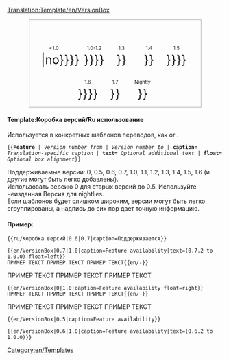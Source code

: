 <noinclude>[[Translation:Template/en/VersionBox]]</noinclude><noinclude></noinclude>
<includeonly>
<div style="width: 400px; border: 1px solid darkgray; cellpadding: 0px; text-align: center; margin-right:auto; margin-left:auto; float: {{{float}}};">
<span style="font-size:80%; line-height: 0.8;">'''{{{caption}}}''' <span style="color:green">{{{text|}}}</span></span><br/>
<div style="display:inline-block;">
<span style="float: left; font-size:80%; width:60px; text-align: center">&lt;1.0</span><br/>
<span style="font-size:200%;"> {{en/Checkbox|{{#ifexpr:{{{1}}} < 1.0|{{#ifexpr:0.7 <= {{{2|99}}}|yes|partial}}|no}}}} </span></div>
<div style="display:inline-block;">
<span style="float: left; font-size:80%; width:60px; text-align: center">1.0-1.2</span><br/>
<span style="font-size:200%;"> {{en/Checkbox|{{#ifexpr:({{{1}}} <= 1.0) and (1.2 <= {{{2|99}}})|yes|{{#ifexpr:({{{1}}} <= 1.2) and (1.0 <= {{{2|99}}})|partial|no}}}}}} </span></div>
<div style="display:inline-block;">
<span style="float: left; font-size:80%; width:60px; text-align: center">1.3</span><br/>
<span style="font-size:200%;"> {{en/Checkbox|{{#ifexpr:({{{1}}} <= 1.3) and (1.3 <= {{{2|99}}})|yes|no}}}} </span></div>
<div style="display:inline-block;">
<span style="float: left; font-size:80%; width:60px; text-align: center">1.4</span><br/>
<span style="font-size:200%;"> {{en/Checkbox|{{#ifexpr:({{{1}}} <= 1.4) and (1.4 <= {{{2|99}}})|yes|no}}}} </span></div>
<div style="display:inline-block;">
<span style="float: left; font-size:80%; width:60px; text-align: center">1.5</span><br/>
<span style="font-size:200%;"> {{en/Checkbox|{{#ifexpr:({{{1}}} <= 1.5) and (1.5 <= {{{2|99}}})|yes|{{#ifexpr:({{{1}}} <= 1.6) and (1.5 <= {{{2|99}}})|partial|no}}}}}} </span></div>
<div style="display:inline-block;">
<span style="float: left; font-size:80%; width:60px; text-align: center">1.6</span><br/>
<span style="font-size:200%;"> {{en/Checkbox|{{#ifexpr:({{{1}}} <= 1.6) and (1.6 <= {{{2|99}}})|yes|{{#ifexpr:({{{1}}} <= 1.6) and (1.5 <= {{{2|99}}})|partial|no}}}}}} </span></div>
<div style="display:inline-block;">
<span style="float: left; font-size:80%; width:60px; text-align: center">1.7</span><br/>
<span style="font-size:200%;"> {{en/Checkbox|{{#ifexpr:({{{1}}} <= 1.7) and (1.7 <= {{{2|99}}})|yes|no}}}} </span></div>
<div style="display:inline-block;">
<span style="float: left; font-size:80%; width:60px; text-align: center">Nightly</span><br/>
<span style="font-size:200%;"> {{en/Checkbox|{{#ifexpr:({{{1}}} <= 1.8) and (1.8 <= {{{2|99}}})|yes|no}}}} </span></div>
</div></includeonly><noinclude>

====Template:Коробка версий/Ru использование====
Используется в конкретных шаблонов переводов, как {{en/S|Feature}} or {{en/S|Feature period}}.

<tt>
<nowiki>{{</nowiki>'''Feature''' | ''Version number from'' | ''Version number to'' | '''caption=''' ''Translation-specific caption'' | '''text=''' ''Optional additional text'' | '''float=''' ''Optional box alignment''<nowiki>}}</nowiki>
</tt>



Поддерживаемые версии: 0, 0.5, 0.6, 0.7, 1.0, 1.1, 1.2, 1.3, 1.4, 1.5, 1.6 (и другие могут быть легко добавлены).<br/>
Использовать версию 0 для старых версий до 0.5. Используйте неизданная Версия для nightlies.<br/>
Если шаблонов будет слишком широким, версии могут быть легко сгруппированы, а надпись до сих пор дает точную информацию.

====Пример:====
<pre>{{ru/Коробка версий|0.6|0.7|caption=Поддерживается}}</pre>
{{ru/Коробка версий|0.6|0.7|caption=Поддерживается}}

<pre>{{en/VersionBox|0.7|1.0|caption=Feature availability|text=(0.7.2 to 1.0.0)|float=left}}
ПРИМЕР ТЕКСТ ПРИМЕР ТЕКСТ ПРИМЕР ТЕКСТ{{en/-}}</pre>
{{en/VersionBox|0.7|1.0|caption=Feature availability|text=(0.7.2 to 1.0.0)|float=left}}
ПРИМЕР ТЕКСТ ПРИМЕР ТЕКСТ ПРИМЕР ТЕКСТ{{en/-}}

<pre>{{en/VersionBox|0|1.0|caption=Feature availability|float=right}}
ПРИМЕР ТЕКСТ ПРИМЕР ТЕКСТ ПРИМЕР ТЕКСТ{{en/-}}</pre>
{{en/VersionBox|0|1.0|caption=Feature availability|float=right}}
ПРИМЕР ТЕКСТ ПРИМЕР ТЕКСТ ПРИМЕР ТЕКСТ{{en/-}}

<pre>{{en/VersionBox|0.5|caption=Feature availability}}</pre>
{{en/VersionBox|0.5|caption=Feature availability}}

<pre>{{en/VersionBox|0.6|1.0|caption=Feature availability|text=(0.6.2 to 1.0.0)}}</pre>
{{en/VersionBox|0.6|1.0|caption=Feature availability|text=(0.6.2 to 1.0.0)}}


[[Category:en/Templates]]
</noinclude>